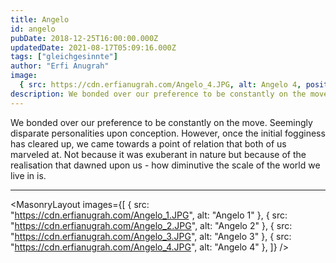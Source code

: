 ```yaml
---
title: Angelo
id: angelo
pubDate: 2018-12-25T16:00:00.000Z
updatedDate: 2021-08-17T05:09:16.000Z
tags: ["gleichgesinnte"]
author: "Erfi Anugrah"
image:
  { src: https://cdn.erfianugrah.com/Angelo_4.JPG, alt: Angelo 4, positionx: 55%, positiony: 20%  }
description: We bonded over our preference to be constantly on the move. Seemingly disparate personalities upon conception.
---
```


We bonded over our preference to be constantly on the move. Seemingly disparate personalities upon conception. However, once the initial fogginess has cleared up, we came towards a point of relation that both of us marveled at. Not because it was exuberant in nature but because of the realisation that dawned upon us - how diminutive the scale of the world we live in is.

---

<MasonryLayout images={[
    { src: "https://cdn.erfianugrah.com/Angelo_1.JPG", alt: "Angelo 1" },
    { src: "https://cdn.erfianugrah.com/Angelo_2.JPG", alt: "Angelo 2" },
    { src: "https://cdn.erfianugrah.com/Angelo_3.JPG", alt: "Angelo 3" },
    { src: "https://cdn.erfianugrah.com/Angelo_4.JPG", alt: "Angelo 4" },
]} />
